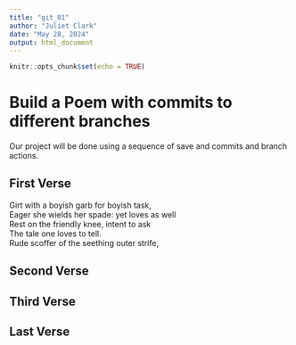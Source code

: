 ```yaml
---
title: "git_01"
author: "Juliet Clark"
date: "May 28, 2024"
output: html_document
---
```


```r
knitr::opts_chunk$set(echo = TRUE)
```
# Build a Poem with commits to different branches
Our project will be done using a sequence of save and commits and branch actions.
<!-- Do not modify or change any text in "!--" bracketed areas such as this --- these are instructions to
you, if you change any of this the git program will notice it and compromise your git merging strategy !-->

## First Verse 
<!--Put the first five lines of a poem by Lewis Carrol in this section!-->
Girt with a boyish garb for boyish task,  
   Eager she wields her spade: yet loves as well  
Rest on the friendly knee, intent to ask  
         The tale one loves to tell.  
Rude scoffer of the seething outer strife,  

## Second Verse
<!--Put the first five lines of a poem by Robert Frost here!-->

## Third Verse
<!--Put the first two verses of The Walrus and the Carpenter here!-->

## Last Verse
<!--Put a short poem you created using chatGPT of 20 to 30 lines,here!-->
